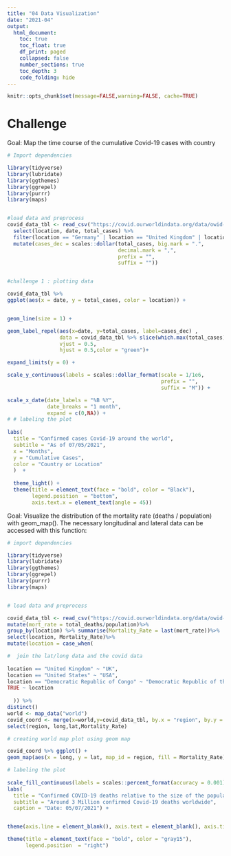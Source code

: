 ```yaml
---
title: "04 Data Visualization"
date: "2021-04"
output:
  html_document:
    toc: true
    toc_float: true
    df_print: paged
    collapsed: false
    number_sections: true
    toc_depth: 3
    code_folding: hide
---
```


```r
knitr::opts_chunk$set(message=FALSE,warning=FALSE, cache=TRUE)
```
# Challenge 

Goal: Map the time course of the cumulative Covid-19 cases with country 

```r
# Import dependencies 

library(tidyverse)
library(lubridate)
library(ggthemes)
library(ggrepel)
library(purrr)
library(maps)


#load data and preprocess 
covid_data_tbl <- read_csv("https://covid.ourworldindata.org/data/owid-covid-data.csv") %>%
  select(location, date, total_cases) %>%
  filter(location == "Germany" | location == "United Kingdom" | location == "France" | location == "Spain" | location == "United States")%>%
  mutate(cases_dec = scales::dollar(total_cases, big.mark = ".", 
                                    decimal.mark = ",", 
                                    prefix = "", 
                                    suffix = ""))


#challenge 1 : plotting data

covid_data_tbl %>%
ggplot(aes(x = date, y = total_cases, color = location)) +


geom_line(size = 1) +

geom_label_repel(aes(x=date, y=total_cases, label=cases_dec) , 
                 data = covid_data_tbl %>% slice(which.max(total_cases)),
                 vjust = 0.5, 
                 hjust = 0.5,color = "green")+

expand_limits(y = 0) +

scale_y_continuous(labels = scales::dollar_format(scale = 1/1e6,
                                                  prefix = "",
                                                  suffix = "M")) +

scale_x_date(date_labels = "%B %Y", 
             date_breaks = "1 month", 
             expand = c(0,NA)) +
# # labeling the plot
  
labs(
  title = "Confirmed cases Covid-19 around the world",
  subtitle = "As of 07/05/2021",
  x = "Months",
  y = "Cumulative Cases",
  color = "Country or Location"
  )  +
  
  theme_light() +
  theme(title = element_text(face = "bold", color = "Black"),
        legend.position  = "bottom",
        axis.text.x = element_text(angle = 45))

```

Goal: Visualize the distribution of the mortality rate (deaths / population) with geom_map(). The necessary longitudinal and lateral data can be accessed with this function:

```r
# import dependencies 

library(tidyverse)
library(lubridate)
library(ggthemes)
library(ggrepel)
library(purrr)
library(maps)


# load data and preprocess 

covid_data_tbl <- read_csv("https://covid.ourworldindata.org/data/owid-covid-data.csv")%>%
mutate(mort_rate = total_deaths/population)%>%
group_by(location) %>% summarise(Mortality_Rate = last(mort_rate))%>%
select(location, Mortality_Rate)%>%
mutate(location = case_when(

#  join the lat/long data and the covid data   
  
location == "United Kingdom" ~ "UK",
location == "United States" ~ "USA",
location == "Democratic Republic of Congo" ~ "Democratic Republic of the Congo",
TRUE ~ location
    
  )) %>%
distinct()
world <- map_data("world")
covid_coord <- merge(x=world,y=covid_data_tbl, by.x = "region", by.y = "location")%>%
select(region, long,lat,Mortality_Rate)

# creating world map plot using geom map

covid_coord %>% ggplot() + 
geom_map(aes(x = long, y = lat, map_id = region, fill = Mortality_Rate), map = world) +

# labeling the plot
  
scale_fill_continuous(labels = scales::percent_format(accuracy = 0.001), low = "navyblue", high = "turquoise1") +
labs(
  title = "Confirmed COVID-19 deaths relative to the size of the population",
  subtitle = "Around 3 Million confirmed Covid-19 deaths worldwide",
  caption = "Date: 05/07/2021") +


theme(axis.line = element_blank(), axis.text = element_blank(), axis.ticks = element_blank(), axis.title = element_blank()) +

theme(title = element_text(face = "bold", color = "gray15"),
      legend.position  = "right")



```